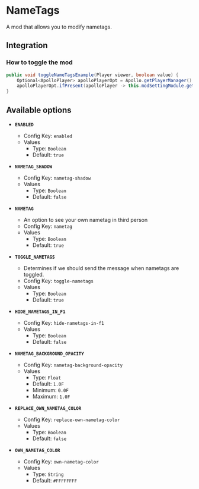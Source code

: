 # NameTags

A mod that allows you to modify nametags.

## Integration

### How to toggle the mod

```java
public void toggleNameTagsExample(Player viewer, boolean value) {
    Optional<ApolloPlayer> apolloPlayerOpt = Apollo.getPlayerManager().getPlayer(viewer.getUniqueId());
    apolloPlayerOpt.ifPresent(apolloPlayer -> this.modSettingModule.getOptions().set(apolloPlayer, ModNametag.ENABLED, value));
}
```

## Available options

- __`ENABLED`__
    - Config Key: `enabled`
    - Values
        - Type: `Boolean`
        - Default: `true`

- __`NAMETAG_SHADOW`__
    - Config Key: `nametag-shadow`
    - Values
        - Type: `Boolean`
        - Default: `false`

- __`NAMETAG`__
    - An option to see your own nametag in third person
    - Config Key: `nametag`
    - Values
        - Type: `Boolean`
        - Default: `true`

- __`TOGGLE_NAMETAGS`__
    - Determines if we should send the message when nametags are toggled.
    - Config Key: `toggle-nametags`
    - Values
        - Type: `Boolean`
        - Default: `true`

- __`HIDE_NAMETAGS_IN_F1`__
    - Config Key: `hide-nametags-in-f1`
    - Values
        - Type: `Boolean`
        - Default: `false`

- __`NAMETAG_BACKGROUND_OPACITY`__
    - Config Key: `nametag-background-opacity`
    - Values
        - Type: `Float`
        - Default: `1.0F`
        - Minimum: `0.0F`
        - Maximum: `1.0F`

- __`REPLACE_OWN_NAMETAG_COLOR`__
    - Config Key: `replace-own-nametag-color`
    - Values
        - Type: `Boolean`
        - Default: `false`

- __`OWN_NAMETAG_COLOR`__
    - Config Key: `own-nametag-color`
    - Values
        - Type: `String`
        - Default: `#FFFFFFFF`

